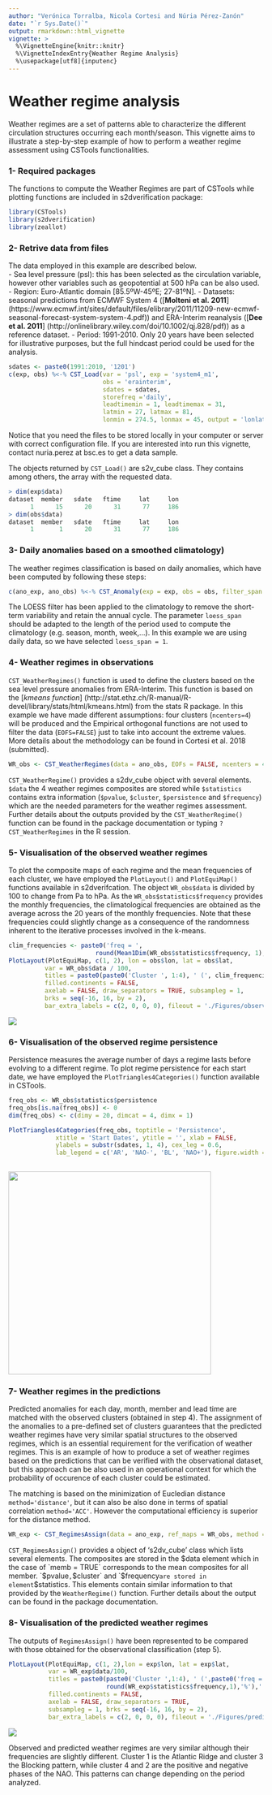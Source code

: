 ```yaml
---
author: "Verónica Torralba, Nicola Cortesi and Núria Pérez-Zanón"
date: "`r Sys.Date()`"
output: rmarkdown::html_vignette
vignette: >
  %\VignetteEngine{knitr::knitr}
  %\VignetteIndexEntry{Weather Regime Analysis}
  %\usepackage[utf8]{inputenc}
---
```



Weather regime analysis
========================

Weather regimes are a set of patterns able to characterize the different circulation structures occurring each month/season. This vignette aims to illustrate a step-by-step example of how to perform a weather regime assessment using CSTools functionalities.

### 1- Required packages 

The functions to compute the Weather Regimes are part of CSTools while plotting functions are included in s2dverification package:
 
```r
library(CSTools)
library(s2dverification)
library(zeallot)
```


### 2- Retrive data from files
 
The data employed in this example are described below.  
- Sea level pressure (psl): this has been selected as the circulation variable, however other variables such as geopotential at 500 hPa can be also used.
- Region: Euro-Atlantic domain [85.5ºW-45ºE; 27-81ºN].
- Datasets: seasonal predictions from ECMWF System 4 ([**Molteni et al. 2011**] (https://www.ecmwf.int/sites/default/files/elibrary/2011/11209-new-ecmwf-seasonal-forecast-system-system-4.pdf)) and ERA-Interim reanalysis ([**Dee et al. 2011**] (http://onlinelibrary.wiley.com/doi/10.1002/qj.828/pdf)) as a reference dataset.
- Period: 1991-2010. Only 20 years have been selected for illustrative purposes, but the full hindcast period could be used for the analysis.  


```r
sdates <- paste0(1991:2010, '1201')
c(exp, obs) %<-% CST_Load(var = 'psl', exp = 'system4_m1',
                          obs = 'erainterim',
                          sdates = sdates,
                          storefreq ='daily',
                          leadtimemin = 1, leadtimemax = 31,
                          latmin = 27, latmax = 81,
                          lonmin = 274.5, lonmax = 45, output = 'lonlat')
```


Notice that you need the files to be stored locally in your computer or server with correct configuration file. If you are interested into run this vignette, contact nuria.perez at bsc.es to get a data sample.

The objects returned by `CST_Load()` are s2v_cube class. They contains among others, the array with the requested data.


```r
> dim(exp$data)
dataset  member   sdate   ftime     lat     lon 
      1      15      20      31      77     186 
> dim(obs$data)
dataset  member   sdate   ftime     lat     lon 
      1       1      20      31      77     186
```


### 3- Daily anomalies based on a smoothed climatology)

The weather regimes classification is based on daily anomalies, which have been computed by following these steps: 


```r
c(ano_exp, ano_obs) %<-% CST_Anomaly(exp = exp, obs = obs, filter_span = 1)
```

The LOESS filter has been applied to the climatology to remove the short-term variability and retain the annual cycle. The parameter `loess_span` should be adapted to the length of the period used to compute the climatology (e.g. season, month, week,...). In this example we are using daily data, so we have selected `loess_span = 1`. 


### 4- Weather regimes in observations 

`CST_WeatherRegimes()` function is used to define the clusters based on the sea level pressure anomalies from ERA-Interim. This function is based on the [*kmeans function*] (http://stat.ethz.ch/R-manual/R-devel/library/stats/html/kmeans.html)
from the stats R package. In this example we have made different assumptions: four clusters (`ncenters=4`) will be produced and the Empirical orthogonal functions are not used to filter the data (`EOFS=FALSE`) just to take into account the extreme values. More details about the methodology can be found in Cortesi et al. 2018 (submitted). 


```r
WR_obs <- CST_WeatherRegimes(data = ano_obs, EOFs = FALSE, ncenters = 4)
``` 


`CST_WeatherRegime()` provides a s2dv_cube object with several elements. `$data` the 4 weather regimes composites are stored while `$statistics` contains extra information (`$pvalue`, `$cluster`, `$persistence` and `$frequency`) which are the needed parameters for the weather regimes assessment. Further details about the outputs provided by the `CST_WeatherRegime()` function can be found in the package documentation or typing `?CST_WeatherRegimes` in the R session. 



### 5- Visualisation of the observed weather regimes


To plot the composite maps of each regime and the mean frequencies of each cluster, we have employed the `PlotLayout()` and `PlotEquiMap()` functions available in s2dverifcation. The object `WR_obs$data` is divided by 100 to change from Pa to hPa. As the `WR_obs$statistics$frequency` provides the monthly frequencies, the climatological frequencies are obtained as the average across the 20 years of the monthly frequencies. Note that these frequencies could slightly change as a consequence of the randomness inherent to the iterative processes involved in the k-means.   

 ```r
clim_frequencies <- paste0('freq = ',
                         round(Mean1Dim(WR_obs$statistics$frequency, 1), 1), '%')
PlotLayout(PlotEquiMap, c(1, 2), lon = obs$lon, lat = obs$lat,
           var = WR_obs$data / 100,
           titles = paste0(paste0('Cluster ', 1:4), ' (', clim_frequencies,' )'),
           filled.continents = FALSE,
           axelab = FALSE, draw_separators = TRUE, subsampleg = 1,
           brks = seq(-16, 16, by = 2),
           bar_extra_labels = c(2, 0, 0, 0), fileout = './Figures/observed_regimes.png')
```

<img src="./Figures/observed_regimes.png" />

### 6- Visualisation of the observed regime persistence

Persistence measures the average number of days a regime lasts before evolving to a different regime. To plot regime persistence for each start date, we have employed the `PlotTriangles4Categories()` function available in CSTools.

```r
freq_obs <- WR_obs$statistics$persistence
freq_obs[is.na(freq_obs)] <- 0
dim(freq_obs) <- c(dimy = 20, dimcat = 4, dimx = 1)

PlotTriangles4Categories(freq_obs, toptitle = 'Persistence',
             xtitle = 'Start Dates', ytitle = '', xlab = FALSE,
             ylabels = substr(sdates, 1, 4), cex_leg = 0.6,
             lab_legend = c('AR', 'NAO-', 'BL', 'NAO+'), figure.width = .7)
      
```


<img src="./Figures/Obs_Persistence.png" width = "400px"/>


### 7- Weather regimes in the predictions

Predicted anomalies for each day, month, member and lead time are matched with the observed clusters (obtained in step 4). The assignment of the anomalies to a pre-defined set of clusters guarantees that the predicted weather regimes have very similar spatial structures to the observed regimes, which is an essential requirement for the verification of weather regimes. This is an example of how to produce a set of weather regimes based on the predictions that can be verified with the observational dataset, but this approach can be also used in an operational context for which the probability of occurence of each cluster could be estimated. 


The matching is based on the minimization of Eucledian distance `method='distance'`, but it can also be also done in terms of spatial correlation `method='ACC'`. However the computational efficiency is superior for the distance method.


```r
WR_exp <- CST_RegimesAssign(data = ano_exp, ref_maps = WR_obs, method = 'distance', composite = TRUE, memb = TRUE)
```


`CST_RegimesAssign()` provides a object of 's2dv_cube' class which lists several elements. The composites are stored in the $data element which in the case of `memb = TRUE` corresponds to the mean composites for all member. `$pvalue`, `$cluster` and `$frequency` are stored in element `$statistics. This elements contain similar information to that provided by the `WeatherRegime()` function. Further details about the output can be found in the package documentation. 

### 8- Visualisation of the predicted weather regimes


The outputs of `RegimesAssign()` have been represented to be compared with those obtained for the observational classification (step 5). 


```r
PlotLayout(PlotEquiMap, c(1, 2),lon = exp$lon, lat = exp$lat,
           var = WR_exp$data/100, 
           titles = paste0(paste0('Cluster ',1:4), ' (',paste0('freq = ', 
                           round(WR_exp$statistics$frequency,1),'%'),' )'),
           filled.continents = FALSE,
           axelab = FALSE, draw_separators = TRUE,
           subsampleg = 1, brks = seq(-16, 16, by = 2),
           bar_extra_labels = c(2, 0, 0, 0), fileout = './Figures/predicted_regimes.png')
```
<img src="./Figures/predicted_regimes.png" />


Observed and predicted weather regimes are very similar although their frequencies are slightly different. Cluster 1 is the Atlantic Ridge and cluster 3 the Blocking pattern, while cluster 4 and 2 are the positive and negative phases of the NAO. This patterns can change depending on the period analyzed.
